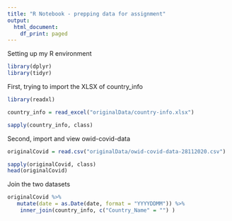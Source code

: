 ```yaml
---
title: "R Notebook - prepping data for assignment"
output:
  html_document:
    df_print: paged
---
```

Setting up my R environment

```r
library(dplyr)
library(tidyr)

```

First, trying to import the XLSX of country_info


```r
library(readxl)

country_info = read_excel("originalData/country-info.xlsx")

sapply(country_info, class)

```

Second, import and view owid-covid-data

```r

originalCovid = read.csv("originalData/owid-covid-data-28112020.csv")

sapply(originalCovid, class)
head(originalCovid)

```

Join the two datasets

```r

originalCovid %>%
   mutate(date = as.Date(date, format = "YYYYDDMM")) %>%
    inner_join(country_info, c("Country_Name" = "") )

```

